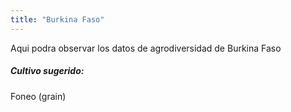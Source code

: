 ```yaml
---
title: "Burkina Faso"
---
```


Aqui podra observar los datos de agrodiversidad de Burkina Faso

##### **Cultivo sugerido:**

Foneo (grain)